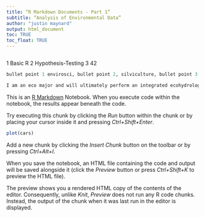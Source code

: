 ```yaml
---
title: “R Markdown Documents - Part 1”
subtitle: “Analysis of Environmental Data”
author: "justin maynard"
output: html_document
toc: TRUE
toc_float: TRUE
---
```

```r
```
1 Basic R
2 Hypothesis-Testing
3 42
```r
bullet point 1 envirosci, bullet point 2, silviculture, bullet point 3 aquatic ecology
```

```r
I am an eco major and will ultimately perform an integrated ecohydrological assessment of hydrologic flows and nutrient dynamics. **bold** justin maynard *italic* water, wetlands and watersheds
```

This is an [R Markdown](http://rmarkdown.rstudio.com) Notebook. When you execute code within the notebook, the results appear beneath the code. 

Try executing this chunk by clicking the *Run* button within the chunk or by placing your cursor inside it and pressing *Ctrl+Shift+Enter*. 

```r
plot(cars)
```

Add a new chunk by clicking the *Insert Chunk* button on the toolbar or by pressing *Ctrl+Alt+I*.

When you save the notebook, an HTML file containing the code and output will be saved alongside it (click the *Preview* button or press *Ctrl+Shift+K* to preview the HTML file).

The preview shows you a rendered HTML copy of the contents of the editor. Consequently, unlike *Knit*, *Preview* does not run any R code chunks. Instead, the output of the chunk when it was last run in the editor is displayed.

